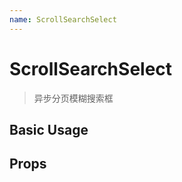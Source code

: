 ```yaml
---
name: ScrollSearchSelect
---
```



# ScrollSearchSelect

> 异步分页模糊搜索框

## Basic Usage

<Playground>
  <ScrollSearchSelect
    textFieldName="orgName"
    valueFieldName="orgId"
    url="https://www.easy-mock.com/mock/5bca15263eea383b1c901d99/factoring/company/queryByName/a"
    style={{ width: "200px" }}
  />
</Playground>

## Props

<PropsTable of={ScrollSearchSelect} />
